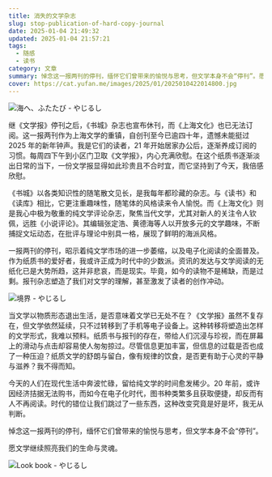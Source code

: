 ```yaml
---
title: 消失的文学杂志
slug: stop-publication-of-hard-copy-journal
date: 2025-01-04 21:49:32
updated: 2025-01-04 21:57:21
tags:
  - 随感
  - 读书
category: 文章
summary: 悼念这一报两刊的停刊，缅怀它们曾带来的愉悦与思考，但文学本身不会“停刊”。愿文学继续照亮我们的生命与灵魂。
cover: https://cat.yufan.me/images/2025/01/2025010422014800.jpg
---
```


![海へ、ふたたび - やじるし](https://cat.yufan.me/images/2025/01/2025010422201000.jpg)

<MusicPlayer netease={401646} />

继《文学报》停刊之后，《书城》杂志也宣布休刊，而《上海文化》也已无法订阅。这一报两刊作为上海文学的重镇，自创刊至今已逾四十年，遗憾未能挺过 2025 年的新年钟声。我是它们的读者，21 年开始居家办公后，逐渐养成订阅的习惯。每周四下午到小区门卫取《文学报》，内心充满欣慰。在这个纸质书逐渐淡出日常的当下，一份文学报显得如此珍贵且不合时宜，而它坚持到了今天，我倍感欣慰。

《书城》以各类知识性的随笔散文见长，是我每年都珍藏的杂志。与《读书》和《读库》相比，它更注重趣味性，随笔体的风格读来令人愉悦。而《上海文化》则是我心中极为敬重的纯文学评论杂志，聚焦当代文学，尤其对新人的关注令人钦佩，远胜《小说评论》。其编辑张定浩、黄德海等人以开放多元的文学趣味，不断捕捉文坛动态，在批评与理论中别具一格，展现了鲜明的海派风格。

一报两刊的停刊，昭示着纯文学市场的进一步萎缩，以及电子化阅读的全面普及。作为纸质书的爱好者，我或许正成为时代中的少数派。资讯的发达与文学阅读的无纸化已是大势所趋，这并非悲哀，而是现实。毕竟，如今的读物不是稀缺，而是过剩。报刊杂志塑造了我们对文学的理解，甚至激发了读者的创作冲动。

![境界 - やじるし](https://cat.yufan.me/images/2025/01/2025010422201900.jpg)

当文学以物质形态退出生活，是否意味着文学已无处不在？《文学报》虽然不复存在，但文学依然延续，只不过转移到了手机等电子设备上。这种转移将塑造出怎样的文学形式，我难以预料。纸质书与报刊的存在，带给人们沉浸与珍视，而在屏幕上的滑动与点击却容易使人匆匆掠过。尽管信息更加丰富，但信息的过载是否也成了一种压迫？纸质文学的舒朗与留白，像有规律的饮食，是否更有助于心灵的平静与滋养？我不得而知。

今天的人们在现代生活中奔波忙碌，留给纯文学的时间愈发稀少。20 年前，或许因经济拮据无法购书，而如今在电子化时代，图书种类繁多且获取便捷，却反而有人不再阅读。时代的错位让我们跳过了一些东西，这种改变究竟是好是坏，我无从判断。

悼念这一报两刊的停刊，缅怀它们曾带来的愉悦与思考，但文学本身不会“停刊”。

愿文学继续照亮我们的生命与灵魂。

![Look book - やじるし](https://cat.yufan.me/images/2025/01/2025010422203000.jpg)
